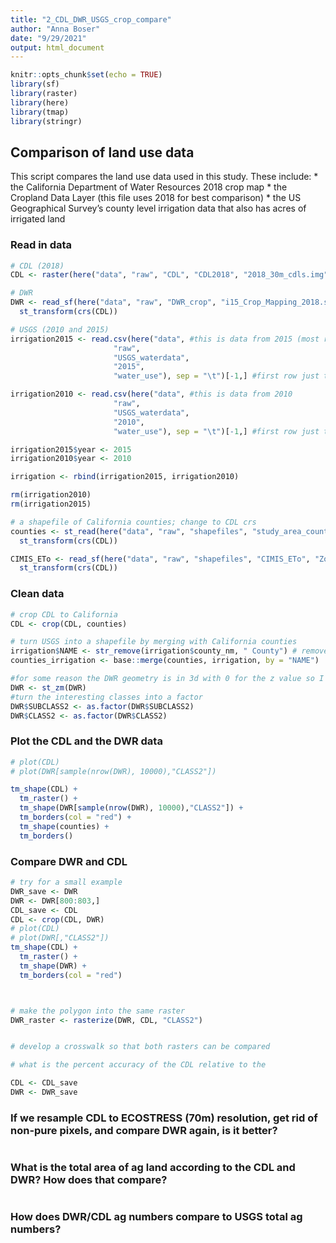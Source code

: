 ```yaml
---
title: "2_CDL_DWR_USGS_crop_compare"
author: "Anna Boser"
date: "9/29/2021"
output: html_document
---
```


```r
knitr::opts_chunk$set(echo = TRUE)
library(sf)
library(raster)
library(here)
library(tmap)
library(stringr)
```

## Comparison of land use data 

This script compares the land use data used in this study. These include: 
* the California Department of Water Resources 2018 crop map
* the Cropland Data Layer (this file uses 2018 for best comparison)
* the US Geographical Survey's county level irrigation data that also has acres of irrigated land 


### Read in data
```r
# CDL (2018)
CDL <- raster(here("data", "raw", "CDL", "CDL2018", "2018_30m_cdls.img"))

# DWR
DWR <- read_sf(here("data", "raw", "DWR_crop", "i15_Crop_Mapping_2018.shp")) %>%
  st_transform(crs(CDL))

# USGS (2010 and 2015)
irrigation2015 <- read.csv(here("data", #this is data from 2015 (most recent)
                       "raw", 
                       "USGS_waterdata",
                       "2015",
                       "water_use"), sep = "\t")[-1,] #first row just tells you the size of the entries; remove

irrigation2010 <- read.csv(here("data", #this is data from 2010
                       "raw", 
                       "USGS_waterdata",
                       "2010",
                       "water_use"), sep = "\t")[-1,] #first row just tells you the size of the entries; remove

irrigation2015$year <- 2015
irrigation2010$year <- 2010

irrigation <- rbind(irrigation2015, irrigation2010)

rm(irrigation2010)
rm(irrigation2015)

# a shapefile of California counties; change to CDL crs
counties <- st_read(here("data", "raw", "shapefiles", "study_area_counties", "study_area_counties.shp")) %>%
  st_transform(crs(CDL))
```

```r
CIMIS_ETo <- read_sf(here("data", "raw", "shapefiles", "CIMIS_ETo", "Zones_eto_utm10_nad27.shp")) %>% 
  st_transform(crs(CDL))
```


### Clean data
```r
# crop CDL to California 
CDL <- crop(CDL, counties)

# turn USGS into a shapefile by merging with California counties
irrigation$NAME <- str_remove(irrigation$county_nm, " County") # remove the "County" suffix to each county name in order to match to county shapefile names
counties_irrigation <- base::merge(counties, irrigation, by = "NAME")

#for some reason the DWR geometry is in 3d with 0 for the z value so I use at_zm to get rid of it. 
DWR <- st_zm(DWR)
#turn the interesting classes into a factor
DWR$SUBCLASS2 <- as.factor(DWR$SUBCLASS2) 
DWR$CLASS2 <- as.factor(DWR$CLASS2)
```

### Plot the CDL and the DWR data
```r
# plot(CDL)
# plot(DWR[sample(nrow(DWR), 10000),"CLASS2"])

tm_shape(CDL) + 
  tm_raster() + 
  tm_shape(DWR[sample(nrow(DWR), 10000),"CLASS2"]) +
  tm_borders(col = "red") + 
  tm_shape(counties) + 
  tm_borders()
```


### Compare DWR and CDL
```r
# try for a small example
DWR_save <- DWR
DWR <- DWR[800:803,]
CDL_save <- CDL
CDL <- crop(CDL, DWR)
# plot(CDL)
# plot(DWR[,"CLASS2"])
tm_shape(CDL) + 
  tm_raster() + 
  tm_shape(DWR) +
  tm_borders(col = "red")



# make the polygon into the same raster 
DWR_raster <- rasterize(DWR, CDL, "CLASS2") 


# develop a crosswalk so that both rasters can be compared

# what is the percent accuracy of the CDL relative to the 

CDL <- CDL_save
DWR <- DWR_save
```

### If we resample CDL to ECOSTRESS (70m) resolution, get rid of non-pure pixels, and compare DWR again, is it better? 
```r

```

### What is the total area of ag land according to the CDL and DWR? How does that compare? 
```r

```

### How does DWR/CDL ag numbers compare to USGS total ag numbers? 
```r

```

